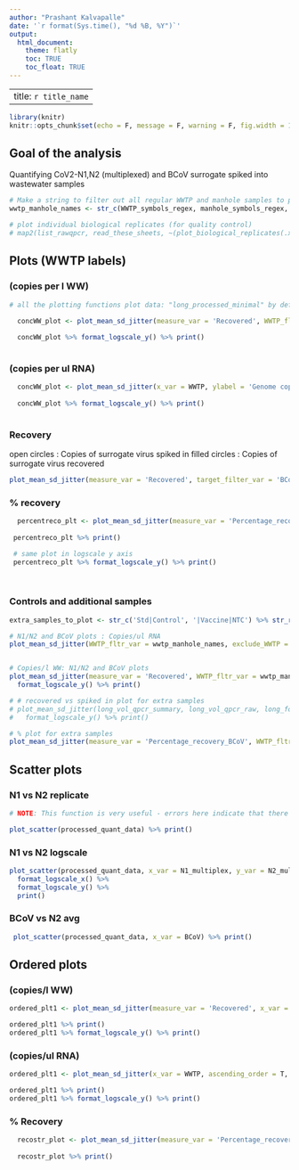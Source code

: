 ```yaml
---
author: "Prashant Kalvapalle"
date: '`r format(Sys.time(), "%d %B, %Y")`'
output: 
  html_document:
    theme: flatly
    toc: TRUE
    toc_float: TRUE
---
```


---
title: `r title_name`
---

```r
library(knitr)
knitr::opts_chunk$set(echo = F, message = F, warning = F, fig.width = 12, fig.height = 4)

```

## Goal of the analysis

Quantifying CoV2-N1,N2 (multiplexed) and BCoV surrogate spiked into wastewater samples

```r

# Make a string to filter out all regular WWTP and manhole samples to plot separately
wwtp_manhole_names <- str_c(WWTP_symbols_regex, manhole_symbols_regex, sep = '|')

# plot individual biological replicates (for quality control)
# map2(list_rawqpcr, read_these_sheets, ~(plot_biological_replicates(.x, title_text = .y)))

```


## Plots (WWTP labels)

### (copies per l WW)

```r
# all the plotting functions plot data: "long_processed_minimal" by default

  concWW_plot <- plot_mean_sd_jitter(measure_var = 'Recovered', WWTP_fltr_var = wwtp_manhole_names, x_var = WWTP, ylabel = 'Genome copies/l Wastewater') 
  
  concWW_plot %>% format_logscale_y() %>% print()
  
```


### (copies per ul RNA)

```r

  concWW_plot <- plot_mean_sd_jitter(x_var = WWTP, ylabel = 'Genome copies/ul RNA') 
  
  concWW_plot %>% format_logscale_y() %>% print()
  
```


### Recovery

open circles : Copies of surrogate virus spiked in
filled circles : Copies of surrogate virus recovered

```r

plot_mean_sd_jitter(measure_var = 'Recovered', target_filter_var = 'BCoV|BRSV', x_var = WWTP, ylabel = 'Genome copies/l Wastewater') %>%  format_logscale_y() %>% print()

```

### % recovery

```r


  percentreco_plt <- plot_mean_sd_jitter(measure_var = 'Percentage_recovery_BCoV', target_filter_var = 'BCoV|BRSV', x_var = WWTP, ylabel = 'Percentage recovery of surrogate virus') 
  
 percentreco_plt %>% print()

 # same plot in logscale y axis  
 percentreco_plt %>% format_logscale_y() %>% print()
  
  
```

### Controls and additional samples

```r

extra_samples_to_plot <- str_c('Std|Control', '|Vaccine|NTC') %>% str_remove('\\|Std|Std\\|')

# N1/N2 and BCoV plots : Copies/ul RNA
plot_mean_sd_jitter(WWTP_fltr_var = wwtp_manhole_names, exclude_WWTP = T, x_var = WWTP) %>% format_logscale_y() %>% print()


# Copies/l WW: N1/N2 and BCoV plots
plot_mean_sd_jitter(measure_var = 'Recovered', WWTP_fltr_var = wwtp_manhole_names, exclude_WWTP = T, x_var = WWTP, ylabel = 'Genome copies/l Wastewater') %>% 
  format_logscale_y() %>% print()

# # recovered vs spiked in plot for extra samples
# plot_mean_sd_jitter(long_vol_qpcr_summary, long_vol_qpcr_raw, long_format = T, measure_var = 'Recovered', Sample_fltr_var = extra_samples_to_plot, exclude_sample = F, x_var = WWTP, ylabel = 'Genome copies/l Wastewater') %>%
#   format_logscale_y() %>% print()

# % plot for extra samples
plot_mean_sd_jitter(measure_var = 'Percentage_recovery_BCoV', WWTP_fltr_var = wwtp_manhole_names, exclude_WWTP = T, target_filter_var_var = 'BCoV|BRSV', x_var = WWTP, ylabel = 'Percentage recovery of surrogate virus') %>% print()

```


## Scatter plots

### N1 vs N2 replicate

```r

# NOTE: This function is very useful - errors here indicate that there are overlapping labels in the data: Check the sample naming sheet first thing

plot_scatter(processed_quant_data) %>% print()

```

### N1 vs N2 logscale

```r

plot_scatter(processed_quant_data, x_var = N1_multiplex, y_var = N2_multiplex) %>% 
  format_logscale_x() %>% 
  format_logscale_y() %>% 
  print()

```

### BCoV vs N2 avg

```r

 plot_scatter(processed_quant_data, x_var = BCoV) %>% print()

```

## Ordered plots

### (copies/l WW)

```r

ordered_plt1 <- plot_mean_sd_jitter(measure_var = 'Recovered', x_var = WWTP, ascending_order = T, ylabel = 'Genome copies/l Wastewater')

ordered_plt1 %>% print()
ordered_plt1 %>% format_logscale_y() %>% print()

```

### (copies/ul RNA)

```r

ordered_plt1 <- plot_mean_sd_jitter(x_var = WWTP, ascending_order = T, ylabel = 'Genome copies/ul RNA')

ordered_plt1 %>% print()
ordered_plt1 %>% format_logscale_y() %>% print()

```

### % Recovery

```r

  recostr_plot <- plot_mean_sd_jitter(measure_var = 'Percentage_recovery_BCoV', x_var = WWTP, ascending_order = T, ylabel = 'Percentage recovery of surrogate')
  
  recostr_plot %>% print()

```

